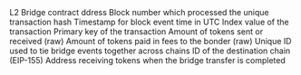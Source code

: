 <ParamField path="contract_address">
L2 Bridge contract ddress
</ParamField>
<ParamField path="evt_block_number">
Block number which processed the unique transaction hash
</ParamField>
<ParamField path="evt_block_time">
Timestamp for block event time in UTC
</ParamField>
<ParamField path="evt_index">
Index value of the transaction
</ParamField>
<ParamField path="evt_tx_hash">
Primary key of the transaction
</ParamField>
<ParamField path="amount">
Amount of tokens sent or received (raw)
</ParamField>
<ParamField path="bonderFee">
Amount of tokens paid in fees to the bonder (raw)
</ParamField>
<ParamField path="transferId">
Unique ID used to tie bridge events together across chains
</ParamField>
<ParamField path="chainId">
ID of the destination chain (EIP-155)
</ParamField>
<ParamField path="recipient">
Address receiving tokens when the bridge transfer is completed
</ParamField>
